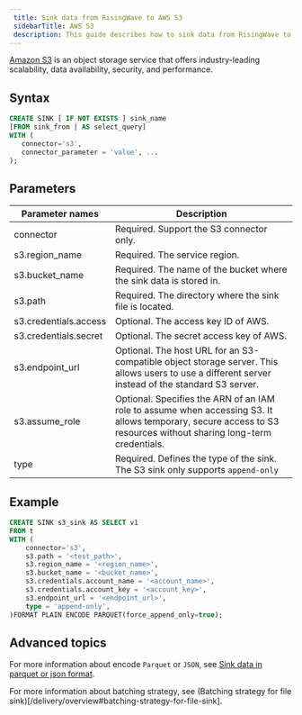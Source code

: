 ```yaml
---
 title: Sink data from RisingWave to AWS S3
 sidebarTitle: AWS S3
 description: This guide describes how to sink data from RisingWave to Amazon S3 sink using S3 connector in RisingWave.
---
```


[Amazon S3](https://docs.aws.amazon.com/AmazonS3/latest/userguide/Welcome.html) is an object storage service that offers industry-leading scalability, data availability, security, and performance.

## Syntax

```sql
CREATE SINK [ IF NOT EXISTS ] sink_name
[FROM sink_from | AS select_query]
WITH (
   connector='s3',
   connector_parameter = 'value', ...
);
```

## Parameters

| Parameter names | Description |
|-|-|
| connector             | Required. Support the S3 connector only.|
| s3.region_name        | Required. The service region. |
| s3.bucket_name        | Required. The name of the bucket where the sink data is stored in. |
| s3.path               | Required. The directory where the sink file is located.|
| s3.credentials.access | Optional. The access key ID of AWS. |
| s3.credentials.secret | Optional. The secret access key of AWS. |
| s3.endpoint_url       | Optional. The host URL for an S3-compatible object storage server. This allows users to use a different server instead of the standard S3 server.|
| s3.assume_role        | Optional. Specifies the ARN of an IAM role to assume when accessing S3. It allows temporary, secure access to S3 resources without sharing long-term credentials. |
| type                  | Required. Defines the type of the sink. The S3 sink only supports `append-only`|

## Example

```sql
CREATE SINK s3_sink AS SELECT v1
FROM t 
WITH (
    connector='s3',
    s3.path = '<test_path>',
    s3.region_name = '<region_name>',
    s3.bucket_name = '<bucket_name>',
    s3.credentials.account_name = '<account_name>',
    s3.credentials.account_key = '<account_key>',
    s3.endpoint_url = '<endpoint_url>',
    type = 'append-only',
)FORMAT PLAIN ENCODE PARQUET(force_append_only=true);
```

## Advanced topics

For more information about encode `Parquet` or `JSON`, see [Sink data in parquet or json format](/delivery/overview#sink-data-in-parquet-or-json-format).

For more information about batching strategy, see (Batching strategy for file sink)[/delivery/overview#batching-strategy-for-file-sink].
